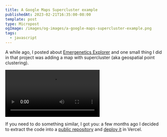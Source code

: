 ```yaml
---
title: A Google Maps Supercluster example
publishedAt: 2023-02-21T16:35:00-08:00
template: post
type: Micropost
ogImage: /images/og-images/a-google-maps-supercluster-example.png
tags:
  - javascript
---
```


A while ago, I posted about [Emergenetics Explorer](https://leonardofaria.net/2022/04/25/building-emergenetics-explorer) and one small thing I did in that project was adding a map with supercluster (aka geospatial point clustering).

<video className="h-auto" controls autoPlay="autoPlay">
  <source
    src="/wp-content/uploads/2022/04/emergenetics-explorer-world.mp4"
    type="video/mp4"
  />
</video>

If you need to do something similar, I got you: a few months ago I decided to extract the code into a [public repository](https://github.com/leonardofaria/google-maps-supercluster-example) and [deploy it](https://google-maps-supercluster-example.vercel.app/) in Vercel.
